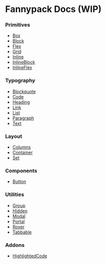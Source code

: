 # Fannypack Docs (WIP)

### Primitives

- [Box](/primitives/box)
- [Block](/primitives/block)
- [Flex](/primitives/flex)
- [Grid](/primitives/grid)
- [Inline](/primitives/inline)
- [InlineBlock](/primitives/inlineblock)
- [InlineFlex](/primitives/inlineflex)

### Typography

- [Blockquote](/typography/blockquote)
- [Code](/typography/code)
- [Heading](/typography/heading)
- [Link](/typography/link)
- [List](/typography/list)
- [Paragraph](/typography/paragraph)
- [Text](/typography/text)

### Layout

- [Columns](/layout/columns)
- [Container](/layout/container)
- [Set](/layout/set)

### Components

- [Button](/components/button)

### Utilities

- [Group](/utilities/group)
- [Hidden](/utilities/hidden)
- [Modal](/utilities/modal)
- [Portal](/utilities/portal)
- [Rover](/utilities/rover)
- [Tabbable](/utilities/tabbable)

### Addons

- [HighlightedCode](/addons/highlightedcode)
